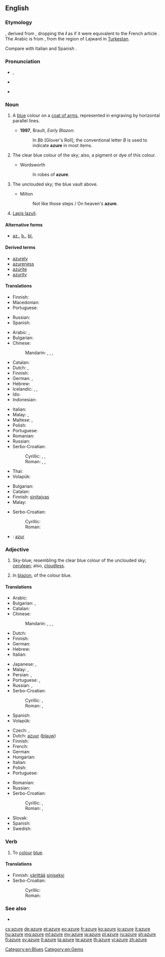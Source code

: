 ==English==
{{wikipedia}}

===Etymology===
{{etyl|fro|en}} {{term|azur|lang=fro}}, derived from {{etyl|ar|en}} {{term|لازورد|لازوَرْد|tr=lāzaward|lapis lazuli|lang=ar}}, dropping the '''''l''''' as if it were equivalent to the French article {{term|l'|lang=fr}}. The Arabic is from {{etyl|fa|en}} {{term|لاجورد|tr=lâjvard||lapis lazuli|lang=fa}}, from the region of Lajward in [[w:Turkestan|Turkestan]].

Compare with Italian {{term|azzurro|lang=it}} and Spanish {{term|azul|lang=es}}.

===Pronunciation===
* {{a|UK}} {{IPA|/ˈæʒ(j)ʊə/|/ˈæʒə/}}, {{X-SAMPA|/"{Z@/}}
* {{a|US}} {{IPA|/ˈæʒɚ/|/ˈeɪʒɚ/}}
* {{audio|En-us-azure.ogg|Audio}}

===Noun===
{{en-noun|s|-}}

# {{context|tincture|lang=en}} A [[blue]] colour on a [[coat of arms]], represented in engraving by horizontal parallel lines.
#* '''1997''', Brault, ''Early Blazon'':
#*: In ''Bb'' [Glover's Roll], the conventional letter ''B'' is used to indicate '''azure''' in most items.
# The clear blue colour of the sky; also, a pigment or dye of this colour.
#: {{color panel|azure|007FFF}}
#* Wordsworth
#*: In robes of '''azure'''.
# {{context|poetic|lang=en}} The unclouded sky; the blue vault above.
#* Milton
#*: Not like those steps / On heaven's '''azure'''.
# [[lapis lazuli|Lapis lazuli]].

====Alternative forms====
* {{sense|blue color on a coat of arms}} [[az.]], [[b.]], [[bl.]]

====Derived terms====
* [[azurely]]
* [[azureness]]
* [[azurite]]
* [[azurity]]

====Translations====
{{trans-top|blue colour on a coat of arms}}
* Finnish: {{t+|fi|sininen}}
* Macedonian: {{t-|mk|сина|f|tr=sína}}
* Portuguese: {{t+|pt|azul}}
{{trans-mid}}
* Russian: {{t+|ru|лазурь|f|tr=lazúrʹ}}
* Spanish: {{t+|es|azur}}
{{trans-bottom}}

{{trans-top|colour of the sky}}
* Arabic: {{t-|ar|لازوردية|tr=lazuwardīya}}, {{t+|ar|لازورد|tr=lāzaward}}
* Bulgarian: {{t+|bg|небесносиньо}}
* Chinese: 
*: Mandarin: {{t|cmn|蔚藍|sc=Hani}}, {{t|cmn|蔚蓝|tr=wèilán|sc=Hani}}, {{t|cmn|天藍色|sc=Hani}}, {{t|cmn|天蓝色|tr=tiānlánsè|sc=Hani}}
* Catalan: {{t-|ca|atzur|m}}
* Dutch: {{t+|nl|azuurblauw|n}}, {{t+|nl|hemelsblauw|n}}
* Finnish: {{t-|fi|taivaansininen}}
* German: {{t-|de|Himmelblau|n}}, {{t-|de|Azurblau}}
* Hebrew: {{t+|he|תכלת|tr=tkhélet|sc=Hebr}}
* Icelandic: {{t-|is|fagurblár|m}}, {{t+|is|himinblár}}, {{t-|is|heiðblár}}
* Ido: {{t|io|azuro}}
* Indonesian: {{t+|id|biru langit}}
{{trans-mid}}
* Italian: {{t+|it|azzurro|m}}
* Malay: {{t-|ms|biru langit}}, {{t-|ms|lazuardi}}
* Maltese: {{t-|mt|kaħlani|m}}, {{t-|mt|kaħlanija|f}}
* Polish: {{t+|pl|lazur|m}}
* Portuguese: {{t-|pt|azul celeste|m}}
* Romanian: {{t+|ro|azur}}
* Russian: {{t+|ru|лазурь|f|tr=lazúrʹ}}
* Serbo-Croatian:
*: Cyrillic: {{t-|sh|азурна|f}}, {{t-|sh|плава|f}}, {{t-|sh|ведра|f}}
*: Roman: {{t-|sh|azurna|f}}, {{t-|sh|plava|f}}, {{t-|sh|vedra|f}}
* Thai: {{t+|th|ฟ้า}}
* Volapük: {{t+|vo|lasürablöv}}
{{trans-bottom}}

{{trans-top|the blue sky}}
* Bulgarian: {{t+|bg|лазур}}
* Catalan: {{t-|ca|atzur|m}}
* Finnish: [[sinitaivas]]
* Malay: {{t-|ms|langit biru}}
{{trans-mid}}
* Serbo-Croatian:
*: Cyrillic: {{t-|sh|плаветнило|n}}
*: Roman: {{t-|sh|plavetnilo|n}}
{{trans-bottom}}

{{trans-see|lapis lazuli}}

{{checktrans-top}}
* {{ttbc|ie}}: [[azur]]
{{trans-mid}}
{{trans-bottom}}

===Adjective===
{{en-adj|-}}

# Sky-blue; resembling the clear blue colour of the unclouded sky; [[cerulean]]; also, [[cloudless]].
# {{context|tincture|lang=en}} In [[blazon]], of the colour blue.

====Translations====
{{trans-top|sky-blue coloured}}
* Arabic: {{t-|ar|لازوردي|tr=lāzuwardiy}}
* Bulgarian: {{t-|bg|небесносин}},  {{t+|bg|лазурен}}
* Catalan: {{t-|ca|atzur}}
* Chinese: 
*: Mandarin: {{t|cmn|蔚藍|sc=Hani}}, {{t|cmn|蔚蓝|tr=wèilán|sc=Hani}}, {{t|cmn|天藍色|sc=Hani}}, {{t|cmn|天蓝色|tr=tiānlánsè|sc=Hani}}
* Dutch: {{t+|nl|azuurblauw}}
* Finnish: {{t-|fi|taivaansininen}}
* German: {{t+|de|azur}}
* Hebrew: {{t-|he|תכול|tr=takhól|sc=Hebr}}
* Italian: {{t+|it|azzurro}}
{{trans-mid}}
* Japanese: {{t|ja|空色|tr=そらいろの, sorairo no|alt=空色の|sc=Jpan}}, {{t|ja|紺碧|tr=こんぺきの, konpeki no|alt=紺碧の|sc=Jpan}}
* Malay: {{t-|ms|biru langit}}, {{t-|ms|lazuardi}}
* Persian: {{t+|fa|لاجورد|tr=lajward}}, {{t+|fa|لاجوردی|tr=lajevardi|sc=fa-Arab}}
* Portuguese: {{t-|pt|azul celeste}}, {{t+|pt|cerúleo}}
* Russian: {{t+|ru|лазурный|tr=lazúrnyj}}, {{t|ru|небесно-голубой|tr=nebésno-golubój|sc=Cyrl}}
* Serbo-Croatian:
*: Cyrillic: {{t-|sh|азурна|f}}, {{t-|sh|плава|f}}
*: Roman: {{t-|sh|azurna|f}}, {{t-|sh|plava|f}}
* Spanish: {{t-|es|cielo azul}}
* Volapük: {{t+|vo|lasürablövik}}
{{trans-bottom}}

{{trans-top|heraldry: of blue colour on a coat of arms}}
* Czech: {{t-|cs|azurový}}, {{t-|cs|azurově modrý}}
* Dutch: [[azuur]] ([[blauw]])
* Finnish: {{t+|fi|sininen}}
* French: {{t+|fr|azur}}
* German: {{t+|de|blau}}
* Hungarian: {{t+|hu|kék}}
* Italian: {{t+|it|azzurro}}
* Polish: {{t+|pl|błękitny}}
* Portuguese: {{t+|pt|azul}}
{{trans-mid}}
* Romanian: {{t-|ro|azuriu}}
* Russian: {{t+|ru|голубой|tr=golubój}}
* Serbo-Croatian:
*: Cyrillic: {{t-|sh|азурна|f}}, {{t-|sh|плава|f}}
*: Roman: {{t-|sh|azurna|f}}, {{t-|sh|plava|f}}
* Slovak: {{t-|sk|modrá}}
* Spanish: {{t+|es|azur}}
* Swedish: {{t+|sv|blått}}
{{trans-bottom}}

===Verb===
{{en-verb|azur|ing}}

# {{context|transitive|lang=en}} To [[colour]] [[blue]].

====Translations====
{{trans-top|to colour}}
* Finnish: [[värittää]] [[sininen|siniseksi]]
* Serbo-Croatian:
*: Cyrillic: {{t-|sh|оплавити}}
*: Roman: {{t-|sh|oplaviti}}
{{trans-mid}}
{{trans-bottom}}

===See also===
* {{list:blues/en}}

[[Category:en:Blues]]
[[Category:en:Gems]]

[[cs:azure]]
[[de:azure]]
[[et:azure]]
[[eo:azure]]
[[fr:azure]]
[[ko:azure]]
[[io:azure]]
[[it:azure]]
[[hu:azure]]
[[mg:azure]]
[[ml:azure]]
[[my:azure]]
[[ja:azure]]
[[pl:azure]]
[[ru:azure]]
[[sh:azure]]
[[fi:azure]]
[[sv:azure]]
[[tl:azure]]
[[ta:azure]]
[[te:azure]]
[[th:azure]]
[[vi:azure]]
[[zh:azure]]